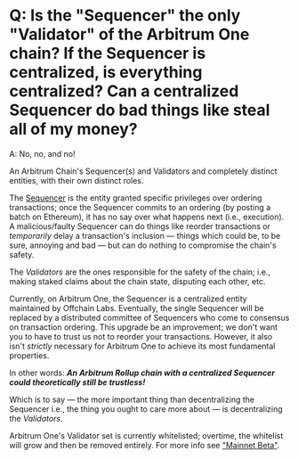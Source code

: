 # Q: Is the "Sequencer" the only "Validator" of the Arbitrum One chain? If the Sequencer is centralized, is everything centralized? Can a centralized Sequencer do bad things like steal all of my money?

A: No, no, and no!

An Arbitrum Chain's Sequencer(s) and Validators and completely distinct entities, with their own distinct roles.

The [Sequencer](../sequencer.mdx) is the entity granted specific privileges over ordering transactions; once the Sequencer commits to an ordering (by posting a batch on Ethereum), it has no say over what happens next (i.e., execution). A malicious/faulty Sequencer can do things like reorder transactions or _temporarily_ delay a transaction's inclusion — things which could be, to be sure, annoying and bad — but can do nothing to compromise the chain's safety.

The _Validators_ are the ones responsible for the safety of the chain; i.e., making staked claims about the chain state, disputing each other, etc.

Currently, on Arbitrum One, the Sequencer is a centralized entity maintained by Offchain Labs. Eventually, the single Sequencer will be replaced by a distributed committee of Sequencers who come to consensus on transaction ordering. This upgrade be an improvement; we don't want you to have to trust us not to reorder your transactions. However, it also isn't _strictly_ necessary for Arbitrum One to achieve its most fundamental properties.

In other words:
_**An Arbitrum Rollup chain with a centralized Sequencer could theoretically still be trustless!**_

Which is to say — the more important thing than decentralizing the Sequencer i.e., the thing you ought to care more about — is decentralizing the _Validators_.

Arbitrum One's Validator set is currently whitelisted; overtime, the whitelist will grow and then be removed entirely. For more info see ["Mainnet Beta"](../mainnet-beta.mdx).
